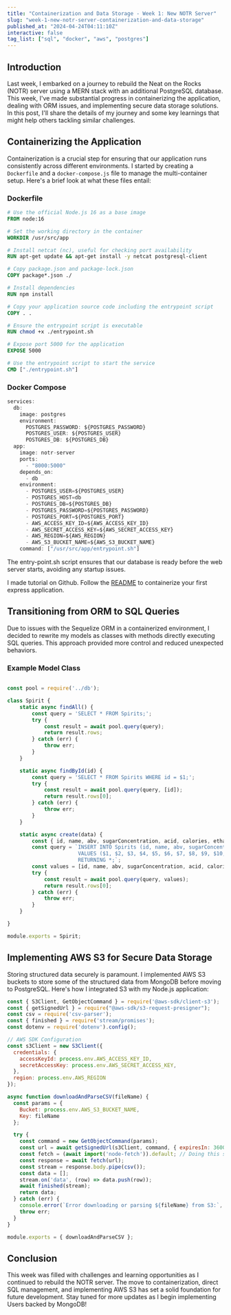 ```yaml
---
title: "Containerization and Data Storage - Week 1: New NOTR Server"
slug: "week-1-new-notr-server-containerization-and-data-storage"
published_at: "2024-04-24T04:11:10Z"
interactive: false
tag_list: ["sql", "docker", "aws", "postgres"]
---
```


## Introduction
Last week, I embarked on a journey to rebuild the Neat on the Rocks (NOTR) server using a MERN stack with an additional PostgreSQL database. This week, I've made substantial progress in containerizing the application, dealing with ORM issues, and implementing secure data storage solutions. In this post, I'll share the details of my journey and some key learnings that might help others tackling similar challenges.

## Containerizing the Application
Containerization is a crucial step for ensuring that our application runs consistently across different environments. I started by creating a `Dockerfile` and a `docker-compose.js` file to manage the multi-container setup. Here's a brief look at what these files entail:

### Dockerfile
```Dockerfile
# Use the official Node.js 16 as a base image
FROM node:16

# Set the working directory in the container
WORKDIR /usr/src/app

# Install netcat (nc), useful for checking port availability
RUN apt-get update && apt-get install -y netcat postgresql-client

# Copy package.json and package-lock.json
COPY package*.json ./

# Install dependencies
RUN npm install

# Copy your application source code including the entrypoint script
COPY . .

# Ensure the entrypoint script is executable
RUN chmod +x ./entrypoint.sh

# Expose port 5000 for the application
EXPOSE 5000

# Use the entrypoint script to start the service
CMD ["./entrypoint.sh"]
```

### Docker Compose

```js
services:
  db:
    image: postgres
    environment:
      POSTGRES_PASSWORD: ${POSTGRES_PASSWORD}
      POSTGRES_USER: ${POSTGRES_USER}
      POSTGRES_DB: ${POSTGRES_DB}
  app:
    image: notr-server
    ports:
      - "8000:5000"
    depends_on:
      - db
    environment:
      - POSTGRES_USER=${POSTGRES_USER}
      - POSTGRES_HOST=db
      - POSTGRES_DB=${POSTGRES_DB}
      - POSTGRES_PASSWORD=${POSTGRES_PASSWORD}
      - POSTGRES_PORT=${POSTGRES_PORT}
      - AWS_ACCESS_KEY_ID=${AWS_ACCESS_KEY_ID}
      - AWS_SECRET_ACCESS_KEY=${AWS_SECRET_ACCESS_KEY}
      - AWS_REGION=${AWS_REGION}
      - AWS_S3_BUCKET_NAME=${AWS_S3_BUCKET_NAME}
    command: ["/usr/src/app/entrypoint.sh"]
```

The entry-point.sh script ensures that our database is ready before the web server starts, avoiding any startup issues.

I made tutorial on Github. Follow the [README](https://github.com/aldoportillo/containerizing-express-app) to containerize your first express application.

## Transitioning from ORM to SQL Queries

Due to issues with the Sequelize ORM in a containerized environment, I decided to rewrite my models as classes with methods directly executing SQL queries. This approach provided more control and reduced unexpected behaviors.

### Example Model Class

```js

const pool = require('../db');

class Spirit {
    static async findAll() {
        const query = 'SELECT * FROM Spirits;';
        try {
            const result = await pool.query(query);
            return result.rows;
        } catch (err) {
            throw err;
        }
    }

    static async findById(id) {
        const query = 'SELECT * FROM Spirits WHERE id = $1;';
        try {
            const result = await pool.query(query, [id]);
            return result.rows[0];
        } catch (err) {
            throw err;
        }
    }

    static async create(data) {
        const { id, name, abv, sugarConcentration, acid, calories, ethanol, fat, carb, sugar, addedSugar, protein, spiritCategoryId } = data;
        const query = `INSERT INTO Spirits (id, name, abv, sugarConcentration, acid, calories, ethanol, fat, carb, sugar, addedSugar, protein, spirit_category_id)
                       VALUES ($1, $2, $3, $4, $5, $6, $7, $8, $9, $10, $11, $12, $13)
                       RETURNING *;`;
        const values = [id, name, abv, sugarConcentration, acid, calories, ethanol, fat, carb, sugar, addedSugar, protein, spiritCategoryId];
        try {
            const result = await pool.query(query, values);
            return result.rows[0];
        } catch (err) {
            throw err;
        }
    }

}

module.exports = Spirit;

```

## Implementing AWS S3 for Secure Data Storage

Storing structured data securely is paramount. I implemented AWS S3 buckets to store some of the structured data from MongoDB before moving to PostgreSQL. Here's how I integrated S3 with my Node.js application:

```js
const { S3Client, GetObjectCommand } = require('@aws-sdk/client-s3');
const { getSignedUrl } = require("@aws-sdk/s3-request-presigner");
const csv = require('csv-parser');
const { finished } = require('stream/promises');
const dotenv = require('dotenv').config();

// AWS SDK Configuration
const s3Client = new S3Client({
  credentials: {
    accessKeyId: process.env.AWS_ACCESS_KEY_ID,
    secretAccessKey: process.env.AWS_SECRET_ACCESS_KEY,
  },
  region: process.env.AWS_REGION
});

async function downloadAndParseCSV(fileName) {
  const params = {
    Bucket: process.env.AWS_S3_BUCKET_NAME,
    Key: fileName
  };

  try {
    const command = new GetObjectCommand(params);
    const url = await getSignedUrl(s3Client, command, { expiresIn: 3600 });
    const fetch = (await import('node-fetch')).default; // Doing this since node-fetch is an ESM module
    const response = await fetch(url);
    const stream = response.body.pipe(csv());
    const data = [];
    stream.on('data', (row) => data.push(row));
    await finished(stream);
    return data;
  } catch (err) {
    console.error(`Error downloading or parsing ${fileName} from S3:`, err);
    throw err;
  }
}

module.exports = { downloadAndParseCSV };

```

## Conclusion

This week was filled with challenges and learning opportunities as I continued to rebuild the NOTR server. The move to containerization, direct SQL management, and implementing AWS S3 has set a solid foundation for future development. Stay tuned for more updates as I begin implementing Users backed by MongoDB!

